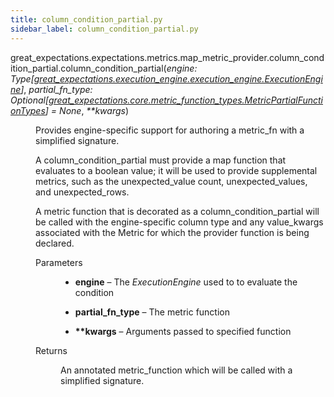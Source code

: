 ```yaml
---
title: column_condition_partial.py
sidebar_label: column_condition_partial.py
---
```



<section class="sphinx-api-doc" id="column-condition-partial">

<dl class="py function">
<dt class="sig sig-object py">
<span class="sig-prename descclassname"><span class="pre">great_expectations.expectations.metrics.map_metric_provider.column_condition_partial.</span></span><span class="sig-name descname"><span class="pre">column_condition_partial</span></span><span class="sig-paren">(</span><em class="sig-param"><span class="n"><span class="pre">engine</span></span><span class="p"><span class="pre">:</span></span><span class="w"> </span><span class="n"><span class="pre">Type</span><span class="p"><span class="pre">[</span></span><a class="reference internal" href="/docs/reference/api/execution_engine/ExecutionEngine_class#great_expectations.execution_engine.ExecutionEngine" title="great_expectations.execution_engine.execution_engine.ExecutionEngine"><span class="pre">great_expectations.execution_engine.execution_engine.ExecutionEngine</span></a><span class="p"><span class="pre">]</span></span></span></em>, <em class="sig-param"><span class="n"><span class="pre">partial_fn_type</span></span><span class="p"><span class="pre">:</span></span><span class="w"> </span><span class="n"><span class="pre">Optional</span><span class="p"><span class="pre">[</span></span><a class="reference internal" href="/docs/reference/api/core/metric_function_types/MetricPartialFunctionTypes_class#great_expectations.core.metric_function_types.MetricPartialFunctionTypes" title="great_expectations.core.metric_function_types.MetricPartialFunctionTypes"><span class="pre">great_expectations.core.metric_function_types.MetricPartialFunctionTypes</span></a><span class="p"><span class="pre">]</span></span></span><span class="w"> </span><span class="o"><span class="pre">=</span></span><span class="w"> </span><span class="default_value"><span class="pre">None</span></span></em>, <em class="sig-param"><span class="o"><span class="pre">**</span></span><span class="n"><span class="pre">kwargs</span></span></em><span class="sig-paren">)</span></dt>
<dd><p>Provides engine-specific support for authoring a metric_fn with a simplified signature.</p>
<p>A column_condition_partial must provide a map function that evaluates to a boolean value; it will be used to provide
supplemental metrics, such as the unexpected_value count, unexpected_values, and unexpected_rows.</p>
<p>A metric function that is decorated as a column_condition_partial will be called with the engine-specific column
type and any value_kwargs associated with the Metric for which the provider function is being declared.</p>
<dl class="field-list simple">
<dt class="field-odd">Parameters</dt>
<dd class="field-odd"><ul class="simple">
<li><p><strong>engine</strong> – The <cite>ExecutionEngine</cite> used to to evaluate the condition</p></li>
<li><p><strong>partial_fn_type</strong> – The metric function</p></li>
<li><p><strong>**kwargs</strong> – Arguments passed to specified function</p></li>
</ul>
</dd>
<dt class="field-even">Returns</dt>
<dd class="field-even"><p>An annotated metric_function which will be called with a simplified signature.</p>
</dd>
</dl>
</dd></dl>
</section>